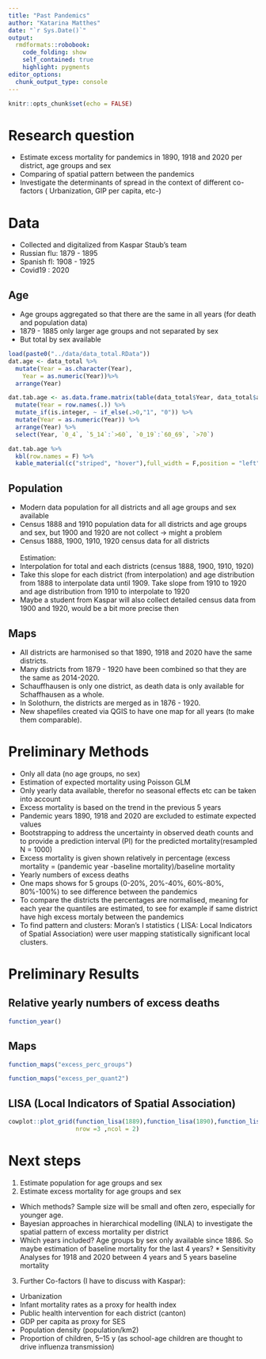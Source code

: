 ```yaml
---
title: "Past Pandemics"
author: "Katarina Matthes"
date: "`r Sys.Date()`"
output:
  rmdformats::robobook:
    code_folding: show
    self_contained: true
    highlight: pygments
editor_options: 
  chunk_output_type: console
---
```


```r
knitr::opts_chunk$set(echo = FALSE)
```

# Research question

* Estimate excess mortality for pandemics in 1890, 1918 and 2020 per district, age groups and sex
* Comparing of spatial pattern between the pandemics
* Investigate the determinants of spread in the context of different co-factors ( Urbanization, GIP per capita, etc-)

# Data

* Collected and digitalized from Kaspar Staub's team
* Russian flu: 1879 - 1895
* Spanish fl:  1908 - 1925
* Covid19 : 2020


## Age

* Age groups aggregated so that there are the same in all years  (for death and population data)
* 1879 - 1885 only larger age groups and not separated by sex
* But total by sex available

```r
load(paste0("../data/data_total.RData")) 
dat.age <- data_total %>%
  mutate(Year = as.character(Year),
    Year = as.numeric(Year))%>%
  arrange(Year)

dat.tab.age <- as.data.frame.matrix(table(data_total$Year, data_total$age_group)) %>%
  mutate(Year = row.names(.)) %>%
  mutate_if(is.integer, ~ if_else(.>0,"1", "0")) %>%
  mutate(Year = as.numeric(Year)) %>%
  arrange(Year) %>%
  select(Year, `0_4`, `5_14`:`>60`, `0_19`:`60_69`, `>70`)

dat.tab.age %>%
  kbl(row.names = F) %>%
  kable_material(c("striped", "hover"),full_width = F,position = "left")
```

## Population

* Modern data population for all districts and all age groups and sex available
* Census 1888 and 1910 population data for all districts and age groups and sex, but 1900 and 1920 are not collect ->  might a problem
* Census 1888, 1900, 1910, 1920  census data for all districts
<br />
<br />
Estimation:
* Interpolation for total and each districts (census 1888, 1900, 1910, 1920)
* Take this slope for each district (from interpolation) and age distribution from 1888 to interpolate data until 1909. Take slope from 1910 to 1920 and age distribution from 1910 to interpolate to 1920
* Maybe a student from Kaspar will also collect detailed census data from 1900 and 1920, would be a bit more precise then

## Maps

* All districts are harmonised so that 1890, 1918 and 2020 have the same districts.
* Many districts from 1879 - 1920 have been combined so that they are the same as 2014-2020.
* Schauffhausen is only one district, as death data is only available for Schaffhausen as a whole.
* In Solothurn, the districts are merged as in 1876 - 1920.
* New shapefiles created via QGIS to have one map for all years (to make them comparable).

# Preliminary Methods
* Only all data (no age groups, no sex)
* Estimation of expected mortality using Poisson GLM
* Only yearly data available, therefor no seasonal effects etc can be taken into account
* Excess mortality is based on the trend in the previous 5 years
* Pandemic years 1890, 1918 and 2020 are excluded to estimate expected values 
* Bootstrapping to address the uncertainty in observed death counts and to provide a prediction interval (PI) for the predicted mortality(resampled N = 1000) 
* Excess mortality is given shown relatively in percentage (excess mortality = (pandemic year -baseline mortality)/baseline mortality
* Yearly numbers of excess deaths 
* One maps shows for 5 groups (0-20%, 20%-40%, 60%-80%, 80%-100%) to see difference between the pandemics
* To compare the districts the percentages are normalised, meaning for each year the quantiles are estimated, to see for example if same district have high excess mortaly between the pandemics
* To find pattern and clusters: Moran’s I statistics ( LISA: Local Indicators of Spatial Association) were user mapping statistically significant local clusters.


# Preliminary Results

## Relative yearly numbers of excess deaths
```r
function_year()
```

## Maps

```r
function_maps("excess_perc_groups")
```

```r
function_maps("excess_per_quant2")
```

## LISA (Local Indicators of Spatial Association)

```r
cowplot::plot_grid(function_lisa(1889),function_lisa(1890),function_lisa(1918),function_lisa(1919),function_lisa(2020),
                   nrow =3 ,ncol = 2)
```

# Next steps
1. Estimate population for age groups and sex
2. Estimate excess mortality for age groups and sex
  * Which methods? Sample size will be small and often zero, especially for younger age. 
  * Bayesian approaches in hierarchical modelling (INLA) to investigate the spatial pattern of excess mortality per district
  * Which years included? Age groups by sex only available since 1886. So maybe estimation of baseline mortality for the last 4 years?      * Sensitivity Analyses for 1918 and 2020 between 4 years and 5 years baseline mortality
3. Further Co-factors (I have to discuss with Kaspar):
 * Urbanization
 * Infant mortality rates as a proxy for health index
 * Public health intervention for each district (canton)
 * GDP per capita as proxy for SES
 * Population density (population/km2)
 * Proportion of children, 5–15 y (as school-age children are thought to drive influenza transmission)
 





